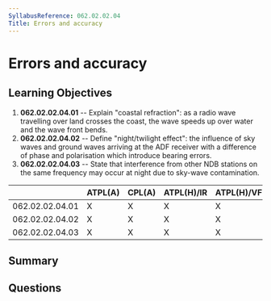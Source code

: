 ```yaml
---
SyllabusReference: 062.02.02.04
Title: Errors and accuracy
---
```


# Errors and accuracy

## Learning Objectives

1. **062.02.02.04.01** -- Explain "coastal refraction": as a radio wave
   travelling over land crosses the coast, the wave speeds up over water and the
   wave front bends.
2. **062.02.02.04.02** -- Define "night/twilight effect": the influence of sky
   waves and ground waves arriving at the ADF receiver with a difference of
   phase and polarisation which introduce bearing errors.
3. **062.02.02.04.03** -- State that interference from other NDB stations on the
   same frequency may occur at night due to sky-wave contamination.

|                 | ATPL(A) | CPL(A) | ATPL(H)/IR | ATPL(H)/VFR | CPL(H) | IR  | CBIR(A) |
| --------------- | ------- | ------ | ---------- | ----------- | ------ | --- | ------- |
| 062.02.02.04.01 | X       | X      | X          | X           | X      | X   | X       |
| 062.02.02.04.02 | X       | X      | X          | X           | X      | X   | X       |
| 062.02.02.04.03 | X       | X      | X          | X           | X      | X   | X       |

## Summary

## Questions
